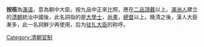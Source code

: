 '''按班'''為[[滿语|滿语]]，意為朝中大臣。按九品中正來比照，應在[[二品|二品]][[頂戴|頂戴]]以上。[[滿洲人|滿洲人]]建立的[[清朝|清朝]]統治中國後，此名詞指的是[[大學士|大學士]]，[[尚書|尚書]]，[[總督|總督]]以上。晚清之後，漢人大臣漸多，此一名詞鮮少再使用，后为[[驻扎大臣|驻扎大臣]]的称呼。

[[Category:清朝官制|Category:清朝官制]]